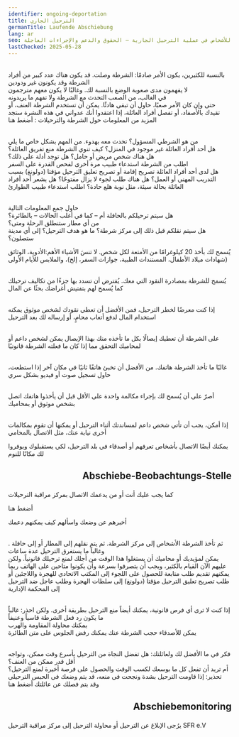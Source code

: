 ```yaml
---
identifier: ongoing-deportation
title: الترحيل الجاري
germanTitle: Laufende Abschiebung
lang: ar
seo: معلومات وإجراءات للأشخاص في عملية الترحيل الجارية – الحقوق والدعم والإجراءات العاجلة
lastChecked: 2025-05-28
---
```

<br/> بالنسبة للكثيرين، يكون الأمر صادمًا: الشرطة وصلت. قد يكون هناك عدد كبير من أفراد الشرطة وقد يكونون غير ودودين
<br/> لا يفهمون مدى صعوبة الوضع بالنسبة لك. وغالبًا لا يكون معهم مترجمون
<br/> في الغالب، من الصعب التحدث مع الشرطة ولا تفهم ما يريدونه
<br/> حتى وإن كان الأمر صعبًا، حاول أن تبقى هادئًا. يمكن أن تستخدم الشرطة العنف، أو تقيدك بالأصفاد، أو تفصل أفراد العائلة، إذا اعتقدوا أنك عدواني
في هذه النشرة ستجد المزيد من المعلومات حول الشرطة والترحيلات
:
<InternalShortLink identifier="police">أضغط هنا</InternalShortLink>

<br/> من هو الشرطي المسؤول؟ تحدث معه بهدوء. من المهم بشكل خاص ما يلي
<br/> هل أحد أفراد العائلة غير موجود في المنزل؟ كيف تنوي الشرطة منع تفريق العائلة؟
<br/> هل هناك شخص مريض أو حامل؟ هل توجد أدلة على ذلك؟
<br/> اطلب من الشرطة استدعاء طبيب مرة أخرى لفحص القدرة على السفر
<br/> هل لدى أحد أفراد العائلة تصريح إقامة أو تصريح تعليق الترحيل مؤقتا (دولونغ) بسبب التدريب المهني أو العمل؟ هل هناك طلب لجوء لا يزال مفتوحًا؟
هل يشعر أحد أفراد العائلة بحالة سيئة، مثل نوبة هلع حادة؟ اطلب استدعاء طبيب الطوارئ

<br/> حاول جمع المعلومات التالية
<br/> هل سيتم ترحيلكم بالحافلة أم – كما في أغلب الحالات – بالطائرة؟
<br/> من أي مطار ستنطلق الرحلة ومتى؟
<br/> هل سيتم نقلكم قبل ذلك إلى مركز شرطة؟
ما هو هدف الترحيل؟ إلى أي مدينة ستصلون؟

يُسمح لك بأخذ 20 كيلوغرامًا من الأمتعة لكل شخص. لا تنسَ الأشياء الأهم:الأدوية، الوثائق (شهادات ميلاد الأطفال، المستندات الطبية، جوازات السفر، إلخ)، والملابس للأيام الأولى

<br/>يُسمح للشرطة بمصادرة النقود التي معك. يُفترض أن تسدد بها جزءًا من تكاليف ترحيلك  
كما يُسمح لهم بتفتيش أغراضك بحثًا عن المال

<br/> إذا كنت معرضًا لخطر الترحيل، فمن الأفضل أن تعطي نقودك لشخص موثوق
يمكنه استخدام المال لدفع أتعاب محامٍ، أو إرساله لك بعد الترحيل

<br/> على الشرطة أن تعطيك إيصالًا بكل ما تأخذه منك
بهذا الإيصال يمكن لشخص داعم أو لمحاميك التحقق مما إذا كان ما فعلته الشرطة قانونيًا

<br/> غالبًا ما تأخذ الشرطة هاتفك. من الأفضل أن تخبئ هاتفًا ثانيًا في مكان آخر
إذا استطعت، حاول تسجيل صوت أو فيديو بشكل سري

<br/> أصرّ على أن يُسمح لك بإجراء مكالمة واحدة على الأقل قبل أن يأخذوا هاتفك
اتصل بشخص موثوق أو بمحاميك

<br/> إذا أمكن، يجب أن تأتي شخص داعم لمساندتك أثناء الترحيل
أو يمكنها أن تقوم بمكالمات أخرى نيابة عنك، مثل الاتصال بالمحامي

يمكنك أيضًا الاتصال بأشخاص تعرفهم أو أصدقاء في بلد الترحيل، لكي يستقبلوك ويوفروا لك مكانًا للنوم

## <p align="right">Abschiebe-Beobachtungs-Stelle</p>
ﻛﻤﺎ ﻳﺠﺐ ﻋﻠﻴﻚ ﺃﻧﺖ ﺃﻭ ﻣﻦ ﻳﺪﻋﻤﻚ ﺍﻻﺗﺼﺎﻝ ﺑﻤﺮﻛﺰ ﻣﺮﺍﻗﺒﺔ ﺍﻟﺘﺮﺣﻴﻼﺕ

<InternalShortLink identifier="contacts">أضغط هنا</InternalShortLink>

ﺃﺧﺒﺮﻫﻢ ﻋﻦ ﻭﺿﻌﻚ ﻭﺍﺳﺄﻟﻬﻢ ﻛﻴﻒ ﻳﻤﻜﻨﻬﻢ ﺩﻋﻤﻚ

<br/> ﺛﻢ ﺗﺄﺧﺬ ﺍﻟﺸﺮﻃﺔ ﺍﻷﺷﺨﺎﺹ ﺇﻟﻰ ﻣﺮﻛﺰ ﺍﻟﺸﺮﻃﺔ. ﺛﻢ ﻳﺘﻢ ﻧﻘﻠﻬﻢ ﺇﻟﻰ ﺍﻟﻤﻄﺎﺭ ﺃﻭ ﺇﻟﻰ ﺣﺎﻓﻠﺔ . ﻭﻏﺎﻟﺒﺎً ﻣﺎ ﻳﺴﺘﻐﺮﻕ ﺍﻟﺘﺮﺣﻴﻞ ﻋﺪﺓ ﺳﺎﻋﺎﺕ
<br/> ﻳﻤﻜﻦ ﻟﻤﺆﻳﺪﻳﻚ ﺃﻭ ﻣﺤﺎﻣﻴﻚ ﺃﻥ ﻳﺴﺘﻐﻠﻮﺍ ﻫﺬﺍ ﺍﻟﻮﻗﺖ ﻣﻦ ﺃﺟﻠﻚ ﻟﻤﻨﻊ ﺗﺮﺣﻴﻠﻚ ﻗﺎﻧﻮﻧﻴﺎً. ﻭﻟﻜﻦ ﻋﻠﻴﻬﻢ ﺍﻵﻥ ﺍﻟﻘﻴﺎﻡ ﺑﺎﻟﻜﺜﻴﺮ، ﻭﻳﺠﺐ ﺃﻥ ﻳﺘﺼﺮﻓﻮﺍ ﺑﺴﺮﻋﺔ ﻭﺃﻥ ﻳﻜﻮﻧﻮﺍ ﻣﺘﺎﺣﻴﻦ ﻋﻠﻰ ﺍﻟﻬﺎﺗﻒ
ﺭﺑﻤﺎ ﻳﻤﻜﻨﻬﻢ ﺗﻘﺪﻳﻢ ﻃﻠﺐ ﻣﺘﺎﺑﻌﺔ ﻟﻠﺤﺼﻮﻝ ﻋﻠﻰ ﺍﻟﻠﺠﻮﺀ ﺇﻟﻰ ﺍﻟﻤﻜﺘﺐ ﺍﻻﺗﺤﺎﺩﻱ ﻟﻠﻬﺠﺮﺓ ﻭﺍﻟﻼﺟﺌﻴﻦ ﺃﻭ ﻃﻠﺐ تصريح تعليق الترحيل مؤقتا (دولونغ) ﺇﻟﻰ ﺳﻠﻄﺎﺕ ﺍﻟﻬﺠﺮﺓ ﻭﻃﻠﺐ ﻋﺎﺟﻞ ﺿﺪ ﺍﻟﺘﺮﺣﻴﻞ ﺇﻟﻰ ﺍﻟﻤﺤﻜﻤﺔ ﺍﻹﺩﺍﺭﻳﺔ

<br/> ﺇﺫﺍ ﻛﻨﺖ ﻻ ﺗﺮﻯ ﺃﻱ ﻓﺮﺹ ﻗﺎﻧﻮﻧﻴﺔ، ﻳﻤﻜﻨﻚ ﺃﻳﻀﺎً ﻣﻨﻊ ﺍﻟﺘﺮﺣﻴﻞ ﺑﻄﺮﻳﻘﺔ ﺃﺧﺮﻯ. ﻭﻟﻜﻦ ﺍﺣﺬﺭ: ﻏﺎﻟﺒﺎً ﻣﺎ ﻳﻜﻮﻥ ﺭﺩ ﻓﻌﻞ ﺍﻟﺸﺮﻃﺔ ﻗﺎﺳﻴﺎً ﻭﻋﻨﻴﻔﺎً
<br/> ﻳﻤﻜﻨﻚ ﻣﺤﺎﻭﻟﺔ ﺍﻟﻤﻘﺎﻭﻣﺔ ﻭﺍﻟﻬﺮﺏ
<br/> ﻳﻤﻜﻦ ﻟﻸﺻﺪﻗﺎﺀ ﺣﺠﺐ ﺍﻟﺸﺮﻃﺔ ﻋﻨﻚ
ﻳﻤﻜﻨﻚ ﺭﻓﺾ ﺍﻟﺠﻠﻮﺱ ﻋﻠﻰ ﻣﺘﻦ ﺍﻟﻄﺎﺋﺮﺓ

<ExternalShortLink identifier="airplane"></ExternalShortLink>

<ExternalShortLink identifier="noboarderassembly_resistance"></ExternalShortLink>

<br/> ﻓﻜﺮ ﻓﻲ ﻣﺎ ﺍﻷﻓﻀﻞ ﻟﻚ ﻭﻟﻌﺎﺋﻠﺘﻚ: ﻫﻞ ﺗﻔﻀﻞ ﺍﻟﻨﺠﺎﺓ ﻣﻦ ﺍﻟﺘﺮﺣﻴﻞ ﺑﺄﺳﺮﻉ ﻭﻗﺖ ﻣﻤﻜﻦ، ﻭﺗﻮﺍﺟﻪ ﺃﻗﻞ ﻗﺪﺭ ﻣﻤﻜﻦ ﻣﻦ ﺍﻟﻌﻨﻒ؟
<br/> ﺃﻡ ﺗﺮﻳﺪ ﺃﻥ ﺗﻔﻌﻞ ﻛﻞ ﻣﺎ ﺑﻮﺳﻌﻚ ﻟﻜﺴﺐ ﺍﻟﻮﻗﺖ ﻭﺍﻟﺤﺼﻮﻝ ﻋﻠﻰ ﻓﺮﺻﺔ ﺃﺧﻴﺮﺓ ﻟﻤﻨﻊ ﺍﻟﺘﺮﺣﻴﻞ؟
تحذير: إذا قاومت الترحيل بشدة ونجحت في منعه، قد يتم وضعك في الحبس الترحيلي وقد يتم فصلك عن عائلتك
<InternalShortLink identifier="detention">أضغط هنا</InternalShortLink>

## <p align="right">Abschiebemonitoring</p>
ﻳﺮُﺟﻰ ﺍﻹﺑﻼﻍ ﻋﻦ ﺍﻟﺘﺮﺣﻴﻞ ﺃﻭ ﻣﺤﺎﻭﻟﺔ ﺍﻟﺘﺮﺣﻴﻞ ﺇﻟﻰ ﻣﺮﻛﺰ ﻣﺮﺍﻗﺒﺔ ﺍﻟﺘﺮﺣﻴﻞ
SFR e.V

<Address identifier="sfr_abschiebemonitoring"/>

